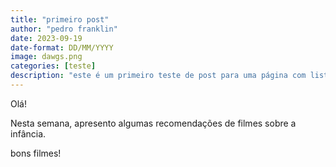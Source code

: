 ```yaml
---
title: "primeiro post"
author: "pedro franklin"
date: 2023-09-19
date-format: DD/MM/YYYY
image: dawgs.png
categories: [teste]
description: "este é um primeiro teste de post para uma página com listing."
---
```


Olá!

Nesta semana, apresento algumas recomendações de filmes sobre a infância.

bons filmes!
